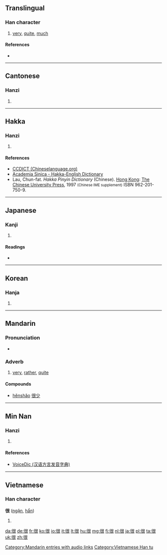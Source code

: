 ==Translingual==
{{stroke order}}
===Han character===
{{Han char|rn=60|rad=彳|as=06|sn=9|four=2723<sub>2</sub>|canj=竹人日女 (HOAV)|ids=⿰[[彳]][[艮]]}}

# [[very]], [[quite]], [[much]]

====References====
* {{Han ref|kx=0366.130|dkj=10093|dj=0687.070|hdz=20822.010|uh=5F88|ud=24456|bh=ABDC|bd=43996}}

----

==Cantonese==

===Hanzi===
{{yue-hanzi|jyut=|y=han2}}

# {{defn|lang=yue|sort=彳06}}

----

==Hakka==

===Hanzi===
{{hak-hanzi|poj=[[hén]] (hen<sup>2</sup>)|gd=k'en<sup>3</sup>, hen<sup>2</sup> [Meixian], hen<sup>3</sup>, han<sup>2</sup> [Hailu, Siyan], han<sup>5</sup> [Bao'an, Dongguan, Hong Kong], hen<sup>3</sup> [Kwangtung]|hpy=hen3}}

# {{defn|lang=hak|sort=彳06}}

====References====
*[http://www.chineselanguage.org/dictionaries/?mode=view&module=chardict&query=%E5%BE%88 CCDICT (Chineselanguage.org)]
*[http://minhakka.ling.sinica.edu.tw/bkg/hakyin/search.php?DETAIL=1&LIMIT=id=8206&dbname=su_tian_1&graph=2 Academia Sinica - Hakka-English Dictionary]
*Lau, Chun-fat. ''Hakka Pinyin Dictionary'' (Chinese). [[Hong Kong]]: [[w:Chinese University of Hong Kong|The Chinese University Press]], 1997 <small>(Chinese IME supplement)</small> ISBN 962-201-750-9.

----

==Japanese==

===Kanji===
{{ja-kanji|grade=|rs=彳06}}

# {{defn|lang=ja|sort=彳06}}

====Readings====
* {{ja-readings|on=[[こん]] (kon)|kun=[[もとる]] (motoru)}}

----

==Korean==

===Hanja===
{{ko-hanja|hangeul=흔|eumhun=|rv=heun|mr=hŭn|y=hun}}

# {{defn|lang=ko|sort=彳06}}

----

==Mandarin==
{{zh-hanzi-box|[[很]]}}

===Pronunciation===
* {{audio|zh-hěn.ogg|audio|lang=cmn}}

===Adverb===
{{cmn-adv|ts|pin=hěn|pint=hen3}}

# [[very]], [[rather]], [[quite]]

====Compounds====
* [[hěnshǎo]] [[很少]]

[[Category:Mandarin entries with audio links]]

----

==Min Nan==

===Hanzi===
{{nan-hanzi|tlpa=[[hún]] (hun<sup>2</sup>)|gd=hun<sup>3</sup>}}

# {{defn|lang=nan|sort=彳06}}

====References====
*[http://cn.voicedic.com VoiceDic (汉语方言发音字典)]

----

==Vietnamese==

===Han character===
'''很''' ([[ngận]], [[hẩn]])

# {{defn|lang=vi}}

[[Category:Vietnamese Han tu]]

[[da:很]]
[[de:很]]
[[fr:很]]
[[ko:很]]
[[io:很]]
[[it:很]]
[[lt:很]]
[[hu:很]]
[[mg:很]]
[[fj:很]]
[[nl:很]]
[[ja:很]]
[[pl:很]]
[[ta:很]]
[[uk:很]]
[[zh:很]]